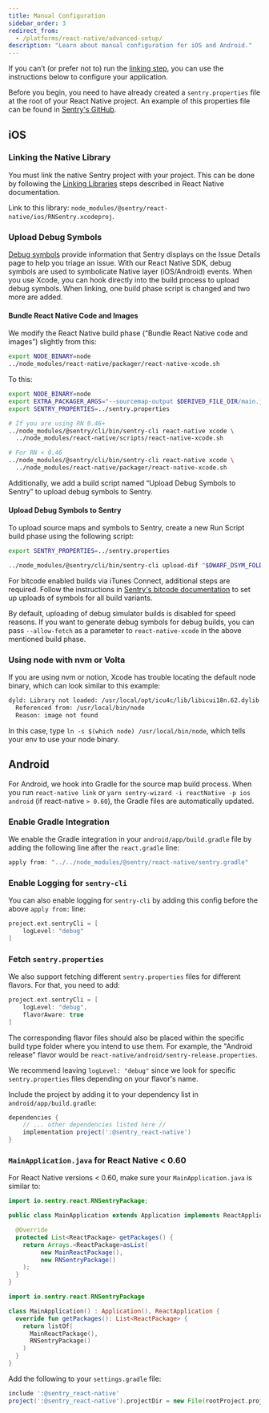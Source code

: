 ```yaml
---
title: Manual Configuration
sidebar_order: 3
redirect_from:
  - /platforms/react-native/advanced-setup/
description: "Learn about manual configuration for iOS and Android."
---
```


If you can’t (or prefer not to) run the [linking step](/platforms/react-native/#linking), you can use the instructions below to configure your application.

<Alert level="info" title="Prerequisite">

Before you begin, you need to have already created a `sentry.properties` file at the root of your React Native project. An example of this properties file can be found in
[Sentry's GitHub](https://github.com/getsentry/examples/blob/master/react-native/sentry.properties).

</Alert>

## iOS

### Linking the Native Library

You must link the native Sentry project with your project. This can be done by following the [Linking Libraries](https://facebook.github.io/react-native/docs/linking-libraries-ios.html) steps described in React Native documentation.

Link to this library: `node_modules/@sentry/react-native/ios/RNSentry.xcodeproj`.

### Upload Debug Symbols

[Debug symbols](/platforms/native/data-management/debug-files/) provide information that Sentry displays on the Issue Details page to help you triage an issue. With our React Native SDK, debug symbols are used to symbolicate Native layer (iOS/Android) events. When you use Xcode, you can hook directly into the build process to upload debug symbols. When linking, one build phase script is changed and two more are added.

#### Bundle React Native Code and Images

We modify the React Native build phase (“Bundle React Native code and images”) slightly from this:

```bash
export NODE_BINARY=node
../node_modules/react-native/packager/react-native-xcode.sh
```

To this:

```bash
export NODE_BINARY=node
export EXTRA_PACKAGER_ARGS="--sourcemap-output $DERIVED_FILE_DIR/main.jsbundle.map"
export SENTRY_PROPERTIES=../sentry.properties

# If you are using RN 0.46+
../node_modules/@sentry/cli/bin/sentry-cli react-native xcode \
  ../node_modules/react-native/scripts/react-native-xcode.sh

# For RN < 0.46
../node_modules/@sentry/cli/bin/sentry-cli react-native xcode \
  ../node_modules/react-native/packager/react-native-xcode.sh
```

Additionally, we add a build script named “Upload Debug Symbols to Sentry” to upload debug symbols to Sentry.

#### Upload Debug Symbols to Sentry

To upload source maps and symbols to Sentry, create a new Run Script build phase using the following script:

```bash
export SENTRY_PROPERTIES=../sentry.properties

../node_modules/@sentry/cli/bin/sentry-cli upload-dif "$DWARF_DSYM_FOLDER_PATH"
```

For bitcode enabled builds via iTunes Connect, additional steps are required.
Follow the instructions in [Sentry's bitcode documentation](/clients/cocoa/dsym/#dsym-with-bitcode) to set up uploads of symbols for all build variants.

By default, uploading of debug simulator builds is disabled for speed reasons. If you want to generate debug symbols for debug builds, you can pass `--allow-fetch` as a parameter to `react-native-xcode` in the above mentioned build phase.

### Using node with nvm or Volta

If you are using nvm or notion, Xcode has trouble locating the default node binary, which can look similar to this example:

```bash
dyld: Library not loaded: /usr/local/opt/icu4c/lib/libicui18n.62.dylib
  Referenced from: /usr/local/bin/node
  Reason: image not found
```

In this case, type `ln -s $(which node) /usr/local/bin/node`, which tells your env to use your node binary.

## Android

For Android, we hook into Gradle for the source map build process. When you run `react-native link` or `yarn sentry-wizard -i reactNative -p ios android` (if react-native `> 0.60`), the Gradle files are automatically updated.

### Enable Gradle Integration

We enable the Gradle integration in your `android/app/build.gradle` file by adding the following line after the `react.gradle` line:

```groovy {filename:"android/app/build.gradle"}
apply from: "../../node_modules/@sentry/react-native/sentry.gradle"
```

### Enable Logging for `sentry-cli`

You can also enable logging for `sentry-cli` by adding this config before the above `apply from:` line:

```groovy {filename:"android/app/build.gradle"}
project.ext.sentryCli = [
    logLevel: "debug"
]
```

### Fetch `sentry.properties`

We also support fetching different `sentry.properties` files for different flavors. For that, you need to add:

```groovy {filename:"android/app/build.gradle"}
project.ext.sentryCli = [
    logLevel: "debug",
    flavorAware: true
]
```

The corresponding flavor files should also be placed within the specific build type folder where you intend to use them. For example, the "Android release" flavor would be `react-native/android/sentry-release.properties`.

We recommend leaving `logLevel: "debug"` since we look for specific `sentry.properties` files depending on your flavor's name.

Include the project by adding it to your dependency list in `android/app/build.gradle`:

```groovy {filename:"android/app/build.gradle"}
dependencies {
    // ... other dependencies listed here //
    implementation project(':@sentry_react-native')
}
```

### `MainApplication.java` for React Native < 0.60

For React Native versions < 0.60, make sure your `MainApplication.java` is similar to:

```java
import io.sentry.react.RNSentryPackage;

public class MainApplication extends Application implements ReactApplication {

  @Override
  protected List<ReactPackage> getPackages() {
    return Arrays.<ReactPackage>asList(
         new MainReactPackage(),
         new RNSentryPackage()
    );
  }
}
```

```kotlin
import io.sentry.react.RNSentryPackage

class MainApplication() : Application(), ReactApplication {
  override fun getPackages(): List<ReactPackage> {
    return listOf(
      MainReactPackage(),
      RNSentryPackage()
    )
  }
}
```

Add the following to your `settings.gradle` file:

```groovy {filename:"android/settings.gradle"}
include ':@sentry_react-native'
project(':@sentry_react-native').projectDir = new File(rootProject.projectDir, '../node_modules/@sentry/react-native/android')
```
